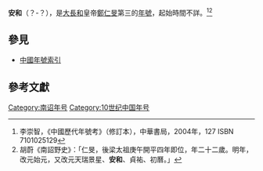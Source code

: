 {{Eranamebox|年号=安和
|起讫时间= ？-？
|政权= [[大長和|大長和]]
|帝王=[[鄭仁旻|鄭仁旻]]
|历时= ？年
|timeline=
|说明=
}}
'''安和'''（？-？），是[[大長和|大長和]]皇帝[[鄭仁旻|鄭仁旻]]第三的[[年號|年號]]，起始時間不詳。<ref>李崇智，《中國歷代年號考》（修訂本），中華書局，2004年，127 ISBN 7101025129</ref><ref>胡蔚《南詔野史》：「仁旻，後梁太祖庚午開平四年即位，年二十二歲。明年，改元始元，又改元天瑞景星、'''安和'''、貞祐、初曆。」</ref>

==參見==
*[[中國年號索引|中國年號索引]]

==參考文獻==
{{Reflist|2}}

{{年號|[[天瑞景星|天瑞景星]]|[[中國年號索引|大長和年號]]|[[貞祐_(大長和)|貞祐]]}}
{{南詔年號}}
[[Category:南诏年号|Category:南诏年号]]
[[Category:10世纪中国年号|Category:10世纪中国年号]]